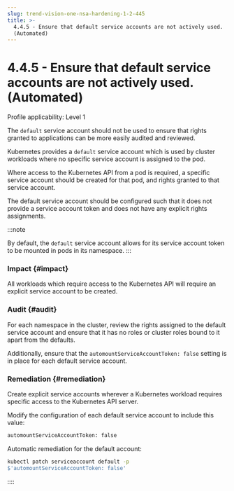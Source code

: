 ```yaml
---
slug: trend-vision-one-nsa-hardening-1-2-445
title: >-
  4.4.5 - Ensure that default service accounts are not actively used.
  (Automated)
---
```

# 4.4.5 - Ensure that default service accounts are not actively used. (Automated)

Profile applicability: Level 1

The `default` service account should not be used to ensure that rights granted to applications can be more easily audited and reviewed.

Kubernetes provides a `default` service account which is used by cluster workloads where no specific service account is assigned to the pod.

Where access to the Kubernetes API from a pod is required, a specific service account should be created for that pod, and rights granted to that service account.

The default service account should be configured such that it does not provide a service account token and does not have any explicit rights assignments.

:::note

By default, the `default` service account allows for its service account token to be mounted in pods in its namespace.
:::

### Impact {#impact}

All workloads which require access to the Kubernetes API will require an explicit service account to be created.

### Audit {#audit}

For each namespace in the cluster, review the rights assigned to the default service account and ensure that it has no roles or cluster roles bound to it apart from the defaults.

Additionally, ensure that the `automountServiceAccountToken: false` setting is in place for each default service account.

### Remediation {#remediation}

Create explicit service accounts wherever a Kubernetes workload requires specific access to the Kubernetes API server.

Modify the configuration of each default service account to include this value:

```bash
automountServiceAccountToken: false
```

Automatic remediation for the default account:

```bash
kubectl patch serviceaccount default -p
$'automountServiceAccountToken: false'
```
::::
